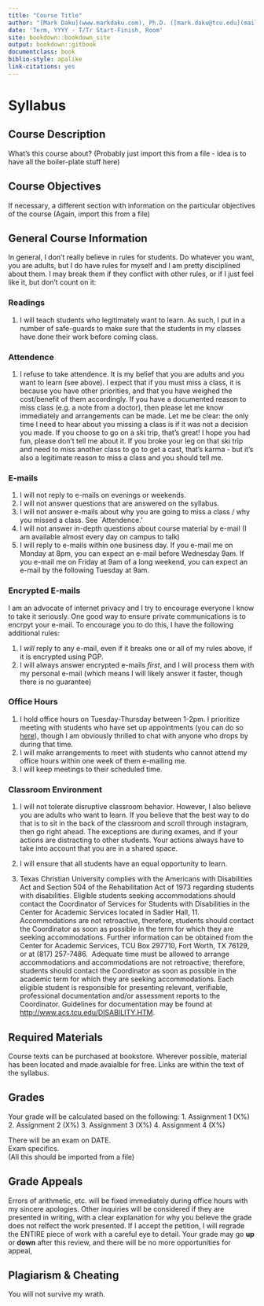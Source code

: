 ```yaml
---
title: "Course Title"
author: "[Mark Daku](www.markdaku.com), Ph.D. ([mark.daku@tcu.edu](mailto:mark.daku@tcu.edu))"
date: 'Term, YYYY - T/Tr Start-Finish, Room'
site: bookdown::bookdown_site
output: bookdown::gitbook
documentclass: book
biblio-style: apalike
link-citations: yes
---
```


# Syllabus {-}
## Course Description {-}

What's this course about? (Probably just import this from a file - idea is to have all the boiler-plate stuff here)

## Course Objectives {-}

If necessary, a different section with information on the particular objectives of the course
(Again, import this from a file)

## General Course Information {-}

In general, I don't really believe in rules for students.  Do whatever you want, you are adults, but I do have rules for myself and I am pretty disciplined about them. I may break them if they conflict with other rules, or if I just feel like it, but don't count on it:

### Readings {-}
1. I will teach students who legitimately want to learn.  As such, I put in a number of safe-guards to make sure that the students in my classes have done their work before coming class. 

### Attendence {-}
1. I refuse to take attendence. It is my belief that you are adults and you want to learn (see above). I expect that if you must miss a class, it is because you have other priorities, and that you have weighed the cost/benefit of them accordingly. If you have a documented reason to miss class (e.g. a note from a doctor), then please let me know immediately and arrangements can be made.  Let me be clear: the only time I need to hear about you missing a class is if it was not a decision you made. If you choose to go on a ski trip, that's great! I hope you had fun, please don't tell me about it.  If you broke your leg on that ski trip and need to miss another class to go to get a cast, that's karma - but it's also a legitimate reason to miss a class and you should tell me. 

### E-mails {-}
1. I will not reply to e-mails on evenings or weekends.
2. I will not answer questions that are answered on the syllabus.
3. I will not answer e-mails about why you are going to miss a class / why you missed a class.  See `Attendence.'
4. I will not answer in-depth questions about course material by e-mail (I am available almost every day on campus to talk)
5. I will reply to e-mails within one business day. If you e-mail me on Monday at 8pm, you can expect an e-mail before Wednesday 9am.  If you e-mail me on Friday at 9am of a long weekend, you can expect an e-mail by the following Tuesday at 9am.

### Encrypted E-mails {-}
I am an advocate of internet privacy and I try to encourage everyone I know to take it seriously. One good way to ensure private communications is to encrpyt your e-mail. To encourage you to do this, I have the following additional rules:

1. I *will* reply to any e-mail, even if it breaks one or all of my rules above, if it is encrypted using PGP. 
2. I will always answer encrypted e-mails *first*, and I will process them with my personal e-mail (which means I will likely answer it faster, though there is no guarantee)

### Office Hours {-}
1. I hold office hours on Tuesday-Thursday between 1-2pm. I prioritize meeting with students who have set up appointments (you can do so [here](www.markdaku.com)), though I am obviously thrilled to chat with anyone who drops by during that time.
2. I will make arrangements to meet with students who cannot attend my office hours within one week of them e-mailing me. 
3. I will keep meetings to their scheduled time. 


### Classroom Environment {-}

1. I will not tolerate disruptive classroom behavior. However, I also believe you are adults who want to learn.  If you believe that the best way to do that is to sit in the back of the classroom and scroll through instagram, then go right ahead.  The exceptions are during exames, and if your actions are distracting to other students. Your actions always have to take into account that you are in a shared space.

2. I will ensure that all students have an equal opportunity to learn.  

3. Texas Christian University complies with the Americans with Disabilities Act and Section 504 of the Rehabilitation Act of 1973 regarding students with disabilities.  Eligible students seeking accommodations should contact the Coordinator of Services for Students with Disabilities in the Center for Academic Services located in Sadler Hall, 11. Accommodations are not retroactive, therefore, students should contact the Coordinator as soon as possible in the term for which they are seeking accommodations. Further information can be obtained from the Center for Academic Services, TCU Box 297710, Fort Worth, TX 76129, or at (817) 257-7486.   Adequate time must be allowed to arrange accommodations and accommodations are not retroactive; therefore, students should contact the Coordinator as soon as possible in the academic term for which they are seeking accommodations. Each eligible student is responsible for presenting relevant, verifiable, professional documentation and/or assessment reports to the Coordinator. Guidelines for documentation may be found at [http://www.acs.tcu.edu/DISABILITY.HTM](http://www.acs.tcu.edu/DISABILITY.HTM).

## Required Materials {-}
Course texts can be purchased at bookstore.  Wherever possible, material has been located and made avaialble for free. Links are within the text of the syllabus.

## Grades {-}

Your grade will be calculated based on the following: 
1. Assignment 1 (X%)
2. Assignment 2 (X%)
3. Assignment 3 (X%)
4. Assignment 4 (X%)

There will be an exam on DATE.  
Exam specifics.  
(All this should be imported from a file)

## Grade Appeals {-}
Errors of arithmetic, etc. will be fixed immediately during office hours with my sincere apologies.
Other inquiries will be considered if they are presented in writing, with a clear explanation for why you believe the grade does not relfect the work presented.  If I accept the petition, I will regrade the ENTIRE piece of work with a careful eye to detail.  Your grade may go **up** or **down** after this review, and there will be no more opportunities for appeal,

## Plagiarism & Cheating {-}
You will not survive my wrath. 
